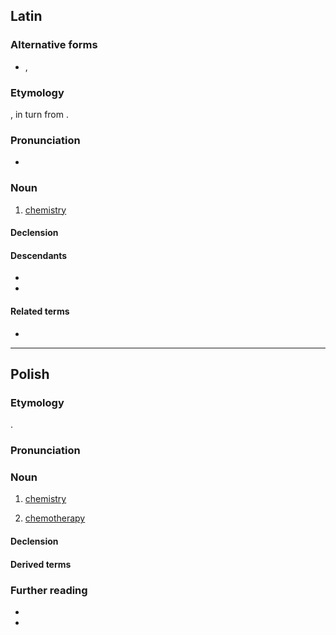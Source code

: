 {{also|chémia|chemią}}
==Latin==
{{wikipedia|lang=la}}

===Alternative forms===
* {{l|la|chimia}}, {{l|la|chymia}}

===Etymology===
{{clipping|la|alchēmia||alchemy}}, in turn from {{der|la|ar|اَلْكِيمِيَاء}}.

===Pronunciation===
* {{la-IPA|chēmia}}

===Noun===
{{la-noun|chēmia<1.sg>}}

# {{lb|la|New Latin}} [[chemistry]]

====Declension====
{{la-ndecl|chēmia<1.sg>}}

====Descendants====
* {{desc|de|Chemie|bor=1}}
* {{desc|ru|хи́мия|bor=1}}

====Related terms====
* {{l|la|chemicus}}
{{topics|la|Sciences|Chemistry}}

----

==Polish==

===Etymology===
{{ubor|pl|grc|χυμεία}}.

===Pronunciation===
{{pl-p|a=Pl-chemia.ogg}}

===Noun===
{{pl-noun|f}}

# [[chemistry]]
# {{lb|pl|informal}} [[chemotherapy]]
#: {{syn|pl|chemioterapia}}

====Declension====
{{pl-decl-noun-f|tantum=s}}

====Derived terms====
{{col3|pl|title=adjectives|biogeochemiczny|geochemiczny|chemiczny}}
{{col3|pl|title=adverb|chemicznie}}
{{col3|pl|title=nouns|agrochemia|astrochemia|biogeochemia|geochemia|chemik|chemiczka|geochemik}}

===Further reading===
* {{R:pl:WSJP}}
* {{R:pl:PWN}}

{{C|pl|Chemistry}}